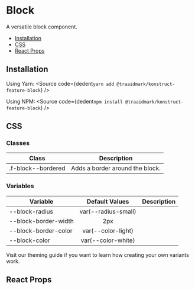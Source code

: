 
# Block

A versatile block component.

- [Installation](#installation)
- [CSS](#css)
- [React Props](#react-props)

## Installation

Using Yarn:
<Source
  code={dedent`
    yarn add @traaidmark/konstruct-feature-block
  `}
/>

Using NPM:
<Source
  code={dedent`
    npm install @traaidmark/konstruct-feature-block
  `}
/>

## CSS

### Classes

| Class              | Description                                   |
| ------------------ |:---------------------------------------------:|
| .f-block--bordered | Adds a border around the block.

### Variables

| Variable             | Default Values         | Description           |
| -------------------- |:----------------------:|:-------------:|
| --block-radius       | var(--radius-small)
| --block-border-width | 2px
| --block-border-color | var(--color-light)
| --block-color        | var(--color-white)

Visit our theming guide if you want to learn how creating your own variants work.

## React Props

<ArgsTable />


